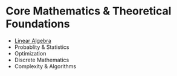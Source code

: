# Core Mathematics & Theoretical Foundations
* [Linear Algebra](/core/linear-algebra)
* Probablity & Statistics
* Optimization
* Discrete Mathematics
* Complexity & Algorithms
